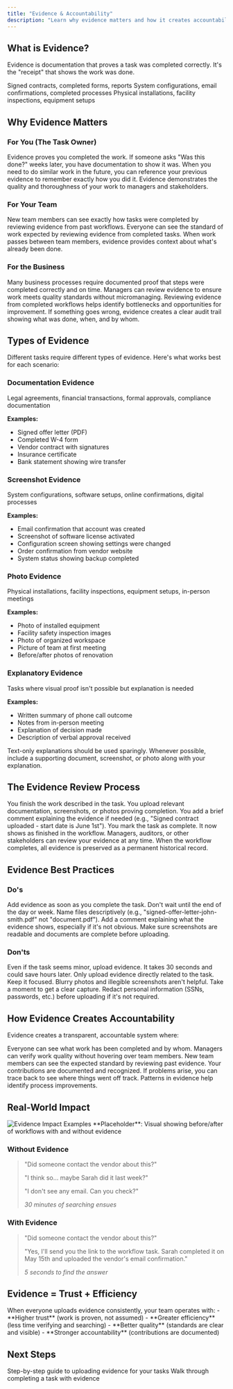 ```yaml
---
title: "Evidence & Accountability"
description: "Learn why evidence matters and how it creates accountability in your workflows"
---
```


## What is Evidence?

Evidence is documentation that proves a task was completed correctly. It's the "receipt" that shows the work was done.

<CardGroup cols={3}>
  <Card title="Documents" icon="file-pdf">
    Signed contracts, completed forms, reports
  </Card>

  <Card title="Screenshots" icon="camera">
    System configurations, email confirmations, completed processes
  </Card>

  <Card title="Photos" icon="image">
    Physical installations, facility inspections, equipment setups
  </Card>
</CardGroup>

## Why Evidence Matters

### For You (The Task Owner)

<AccordionGroup>
  <Accordion title="Protects You">
    Evidence proves you completed the work. If someone asks "Was this done?" weeks later, you have documentation to show it was.
  </Accordion>

  <Accordion title="Helps You Remember">
    When you need to do similar work in the future, you can reference your previous evidence to remember exactly how you did it.
  </Accordion>

  <Accordion title="Shows Your Work">
    Evidence demonstrates the quality and thoroughness of your work to managers and stakeholders.
  </Accordion>
</AccordionGroup>

### For Your Team

<AccordionGroup>
  <Accordion title="Enables Knowledge Transfer">
    New team members can see exactly how tasks were completed by reviewing evidence from past workflows.
  </Accordion>

  <Accordion title="Ensures Consistency">
    Everyone can see the standard of work expected by reviewing evidence from completed tasks.
  </Accordion>

  <Accordion title="Facilitates Handoffs">
    When work passes between team members, evidence provides context about what's already been done.
  </Accordion>
</AccordionGroup>

### For the Business

<AccordionGroup>
  <Accordion title="Compliance & Audits">
    Many business processes require documented proof that steps were completed correctly and on time.
  </Accordion>

  <Accordion title="Quality Assurance">
    Managers can review evidence to ensure work meets quality standards without micromanaging.
  </Accordion>

  <Accordion title="Process Improvement">
    Reviewing evidence from completed workflows helps identify bottlenecks and opportunities for improvement.
  </Accordion>

  <Accordion title="Risk Mitigation">
    If something goes wrong, evidence creates a clear audit trail showing what was done, when, and by whom.
  </Accordion>
</AccordionGroup>

## Types of Evidence

Different tasks require different types of evidence. Here's what works best for each scenario:

### Documentation Evidence

<Card title="Best For" icon="file-check">
  Legal agreements, financial transactions, formal approvals, compliance documentation
</Card>

**Examples:**
- Signed offer letter (PDF)
- Completed W-4 form
- Vendor contract with signatures
- Insurance certificate
- Bank statement showing wire transfer

### Screenshot Evidence

<Card title="Best For" icon="camera">
  System configurations, software setups, online confirmations, digital processes
</Card>

**Examples:**
- Email confirmation that account was created
- Screenshot of software license activated
- Configuration screen showing settings were changed
- Order confirmation from vendor website
- System status showing backup completed

### Photo Evidence

<Card title="Best For" icon="image">
  Physical installations, facility inspections, equipment setups, in-person meetings
</Card>

**Examples:**
- Photo of installed equipment
- Facility safety inspection images
- Photo of organized workspace
- Picture of team at first meeting
- Before/after photos of renovation

### Explanatory Evidence

<Card title="Best For" icon="comment">
  Tasks where visual proof isn't possible but explanation is needed
</Card>

**Examples:**
- Written summary of phone call outcome
- Notes from in-person meeting
- Explanation of decision made
- Description of verbal approval received

<Warning>
Text-only explanations should be used sparingly. Whenever possible, include a supporting document, screenshot, or photo along with your explanation.
</Warning>

## The Evidence Review Process

<Steps>
  <Step title="Task Completed">
    You finish the work described in the task.
  </Step>

  <Step title="Evidence Uploaded">
    You upload relevant documentation, screenshots, or photos proving completion.
  </Step>

  <Step title="Comments Added">
    You add a brief comment explaining the evidence if needed (e.g., "Signed contract uploaded - start date is June 1st").
  </Step>

  <Step title="Task Marked Complete">
    You mark the task as complete. It now shows as finished in the workflow.
  </Step>

  <Step title="Available for Review">
    Managers, auditors, or other stakeholders can review your evidence at any time.
  </Step>

  <Step title="Archived with Workflow">
    When the workflow completes, all evidence is preserved as a permanent historical record.
  </Step>
</Steps>

## Evidence Best Practices

### Do's

<CardGroup cols={2}>
  <Card title="Upload Immediately" icon="bolt">
    Add evidence as soon as you complete the task. Don't wait until the end of the day or week.
  </Card>

  <Card title="Be Specific" icon="bullseye">
    Name files descriptively (e.g., "signed-offer-letter-john-smith.pdf" not "document.pdf").
  </Card>

  <Card title="Include Context" icon="message">
    Add a comment explaining what the evidence shows, especially if it's not obvious.
  </Card>

  <Card title="Verify Quality" icon="magnifying-glass">
    Make sure screenshots are readable and documents are complete before uploading.
  </Card>
</CardGroup>

### Don'ts

<CardGroup cols={2}>
  <Card title="Don't Skip It" icon="ban">
    Even if the task seems minor, upload evidence. It takes 30 seconds and could save hours later.
  </Card>

  <Card title="Don't Upload Irrelevant Files" icon="trash">
    Only upload evidence directly related to the task. Keep it focused.
  </Card>

  <Card title="Don't Use Poor Quality" icon="image-slash">
    Blurry photos and illegible screenshots aren't helpful. Take a moment to get a clear capture.
  </Card>

  <Card title="Don't Include Sensitive Data Unnecessarily" icon="eye-slash">
    Redact personal information (SSNs, passwords, etc.) before uploading if it's not required.
  </Card>
</CardGroup>

## How Evidence Creates Accountability

Evidence creates a transparent, accountable system where:

<Steps>
  <Step title="Work is Visible">
    Everyone can see what work has been completed and by whom.
  </Step>

  <Step title="Quality is Verifiable">
    Managers can verify work quality without hovering over team members.
  </Step>

  <Step title="Standards are Clear">
    New team members can see the expected standard by reviewing past evidence.
  </Step>

  <Step title="Credit is Given">
    Your contributions are documented and recognized.
  </Step>

  <Step title="Issues are Traceable">
    If problems arise, you can trace back to see where things went off track.
  </Step>

  <Step title="Improvements are Data-Driven">
    Patterns in evidence help identify process improvements.
  </Step>
</Steps>

## Real-World Impact

<Frame>
  <img src="/images/workflows/evidence-impact.png" alt="Evidence Impact Examples" />
</Frame>

<Note>
**Placeholder**: Visual showing before/after of workflows with and without evidence
</Note>

### Without Evidence

> "Did someone contact the vendor about this?"
>
> "I think so... maybe Sarah did it last week?"
>
> "I don't see any email. Can you check?"
>
> *30 minutes of searching ensues*

### With Evidence

> "Did someone contact the vendor about this?"
>
> "Yes, I'll send you the link to the workflow task. Sarah completed it on May 15th and uploaded the vendor's email confirmation."
>
> *5 seconds to find the answer*

## Evidence = Trust + Efficiency

<Tip>
When everyone uploads evidence consistently, your team operates with:
- **Higher trust** (work is proven, not assumed)
- **Greater efficiency** (less time verifying and searching)
- **Better quality** (standards are clear and visible)
- **Stronger accountability** (contributions are documented)
</Tip>

## Next Steps

<CardGroup cols={2}>
  <Card title="Learn to Upload Evidence" icon="upload" href="/workflows/uploading-evidence">
    Step-by-step guide to uploading evidence for your tasks
  </Card>

  <Card title="Complete Your First Task" icon="check" href="/workflows/completing-tasks">
    Walk through completing a task with evidence
  </Card>
</CardGroup>
